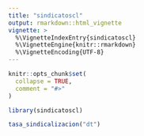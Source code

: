 ```yaml
---
title: "sindicatoscl"
output: rmarkdown::html_vignette
vignette: >
  %\VignetteIndexEntry{sindicatoscl}
  %\VignetteEngine{knitr::rmarkdown}
  %\VignetteEncoding{UTF-8}
---
```


```r
knitr::opts_chunk$set(
  collapse = TRUE,
  comment = "#>"
)
```

```r
library(sindicatoscl)
```

```r
tasa_sindicalizacion("dt")
```

